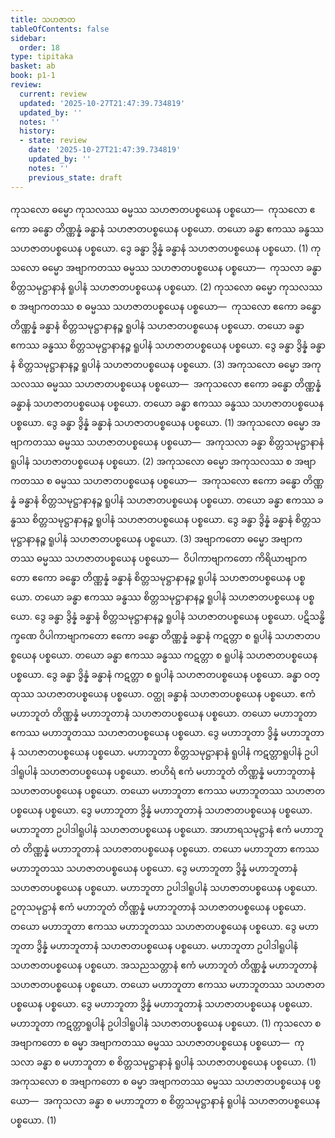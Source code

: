 ```yaml
---
title: သဟဇာတ
tableOfContents: false
sidebar:
  order: 18
type: tipitaka
basket: ab
book: p1-1
review:
  current: review
  updated: '2025-10-27T21:47:39.734819'
  updated_by: ''
  notes: ''
  history:
  - state: review
    date: '2025-10-27T21:47:39.734819'
    updated_by: ''
    notes: ''
    previous_state: draft
---
```



<ReviewStatus review={frontmatter.review} showDetails={true} />

<HypothesisAnnotation frontmatter={frontmatter} />

<DynamicBreadcrumb />

<Division number="283" book="p1-1" e="ch" v="36" p="85">

<Paragraph number="868" book="p1-1">
ကုသလော ဓမ္မော ကုသလဿ ဓမ္မဿ သဟဇာတပစ္စယေန ပစ္စယော—  ကုသလော ဧကော ခန္ဓော တိဏ္ဏန္နံ ခန္ဓာနံ သဟဇာတပစ္စယေန ပစ္စယော. တယော ခန္ဓာ ဧကဿ ခန္ဓဿ သဟဇာတပစ္စယေန ပစ္စယော. ဒွေ ခန္ဓာ ဒွိန္နံ ခန္ဓာနံ သဟဇာတပစ္စယေန ပစ္စယော. (1)
</Paragraph>

<Paragraph number="869" book="p1-1">
ကုသလော ဓမ္မော အဗျာကတဿ ဓမ္မဿ သဟဇာတပစ္စယေန ပစ္စယော—  ကုသလာ ခန္ဓာ စိတ္တသမုဋ္ဌာနာနံ ရူပါနံ သဟဇာတပစ္စယေန ပစ္စယော. (2)
</Paragraph>

<Paragraph number="870" book="p1-1">
ကုသလော ဓမ္မော ကုသလဿ စ အဗျာကတဿ စ ဓမ္မဿ သဟဇာတပစ္စယေန ပစ္စယော—  ကုသလော ဧကော ခန္ဓော တိဏ္ဏန္နံ ခန္ဓာနံ စိတ္တသမုဋ္ဌာနာနဉ္စ ရူပါနံ သဟဇာတပစ္စယေန ပစ္စယော. တယော ခန္ဓာ ဧကဿ ခန္ဓဿ စိတ္တသမုဋ္ဌာနာနဉ္စ ရူပါနံ သဟဇာတပစ္စယေန ပစ္စယော. ဒွေ ခန္ဓာ ဒွိန္နံ ခန္ဓာနံ စိတ္တသမုဋ္ဌာနာနဉ္စ ရူပါနံ သဟဇာတပစ္စယေန ပစ္စယော. (3)
</Paragraph>

<Paragraph number="871" book="p1-1">
အကုသလော ဓမ္မော အကုသလဿ ဓမ္မဿ သဟဇာတပစ္စယေန ပစ္စယော—  အကုသလော ဧကော ခန္ဓော တိဏ္ဏန္နံ ခန္ဓာနံ သဟဇာတပစ္စယေန ပစ္စယော. တယော ခန္ဓာ ဧကဿ ခန္ဓဿ သဟဇာတပစ္စယေန ပစ္စယော. ဒွေ ခန္ဓာ ဒွိန္နံ ခန္ဓာနံ သဟဇာတပစ္စယေန ပစ္စယော. (1)
</Paragraph>

<Paragraph number="872" book="p1-1">
အကုသလော ဓမ္မော အဗျာကတဿ ဓမ္မဿ သဟဇာတပစ္စယေန ပစ္စယော—  အကုသလာ ခန္ဓာ စိတ္တသမုဋ္ဌာနာနံ ရူပါနံ သဟဇာတပစ္စယေန ပစ္စယော. (2)
</Paragraph>

<Paragraph number="873" book="p1-1">
အကုသလော ဓမ္မော အကုသလဿ စ အဗျာကတဿ စ ဓမ္မဿ သဟဇာတပစ္စယေန ပစ္စယော—  အကုသလော ဧကော ခန္ဓော တိဏ္ဏန္နံ ခန္ဓာနံ စိတ္တသမုဋ္ဌာနာနဉ္စ ရူပါနံ သဟဇာတပစ္စယေန ပစ္စယော. တယော ခန္ဓာ ဧကဿ ခန္ဓဿ စိတ္တသမုဋ္ဌာနာနဉ္စ ရူပါနံ သဟဇာတပစ္စယေန ပစ္စယော. ဒွေ ခန္ဓာ ဒွိန္နံ ခန္ဓာနံ စိတ္တသမုဋ္ဌာနာနဉ္စ ရူပါနံ သဟဇာတပစ္စယေန ပစ္စယော. (3)
</Paragraph>

<Paragraph number="874" book="p1-1">
အဗျာကတော ဓမ္မော အဗျာကတဿ ဓမ္မဿ သဟဇာတပစ္စယေန ပစ္စယော—  ဝိပါကာဗျာကတော ကိရိယာဗျာကတော ဧကော ခန္ဓော တိဏ္ဏန္နံ ခန္ဓာနံ စိတ္တသမုဋ္ဌာနာနဉ္စ ရူပါနံ သဟဇာတပစ္စယေန ပစ္စယော. တယော ခန္ဓာ ဧကဿ ခန္ဓဿ စိတ္တသမုဋ္ဌာနာနဉ္စ ရူပါနံ သဟဇာတပစ္စယေန ပစ္စယော. ဒွေ ခန္ဓာ ဒွိန္နံ ခန္ဓာနံ စိတ္တသမုဋ္ဌာနာနဉ္စ ရူပါနံ သဟဇာတပစ္စယေန ပစ္စယော. ပဋိသန္ဓိက္ခဏေ ဝိပါကာဗျာကတော ဧကော ခန္ဓော တိဏ္ဏန္နံ ခန္ဓာနံ ကဋတ္တာ စ ရူပါနံ သဟဇာတပစ္စယေန ပစ္စယော. တယော ခန္ဓာ ဧကဿ ခန္ဓဿ ကဋတ္တာ စ ရူပါနံ သဟဇာတပစ္စယေန ပစ္စယော. ဒွေ ခန္ဓာ ဒွိန္နံ ခန္ဓာနံ ကဋတ္တာ စ ရူပါနံ သဟဇာတပစ္စယေန ပစ္စယော. ခန္ဓာ ဝတ္ထုဿ သဟဇာတပစ္စယေန ပစ္စယော. ဝတ္ထု ခန္ဓာနံ သဟဇာတပစ္စယေန ပစ္စယော. ဧကံ မဟာဘူတံ တိဏ္ဏန္နံ မဟာဘူတာနံ သဟဇာတပစ္စယေန ပစ္စယော. တယော မဟာဘူတာ ဧကဿ မဟာဘူတဿ သဟဇာတပစ္စယေန ပစ္စယော. ဒွေ မဟာဘူတာ ဒွိန္နံ မဟာဘူတာနံ သဟဇာတပစ္စယေန ပစ္စယော. မဟာဘူတာ စိတ္တသမုဋ္ဌာနာနံ ရူပါနံ ကဋတ္တာရူပါနံ ဥပါဒါရူပါနံ သဟဇာတပစ္စယေန ပစ္စယော. ဗာဟိရံ ဧကံ မဟာဘူတံ တိဏ္ဏန္နံ မဟာဘူတာနံ သဟဇာတပစ္စယေန ပစ္စယော. တယော မဟာဘူတာ ဧကဿ မဟာဘူတဿ သဟဇာတပစ္စယေန ပစ္စယော. ဒွေ မဟာဘူတာ ဒွိန္နံ မဟာဘူတာနံ သဟဇာတပစ္စယေန ပစ္စယော. မဟာဘူတာ ဥပါဒါရူပါနံ သဟဇာတပစ္စယေန ပစ္စယော. အာဟာရသမုဋ္ဌာနံ ဧကံ မဟာဘူတံ တိဏ္ဏန္နံ မဟာဘူတာနံ သဟဇာတပစ္စယေန ပစ္စယော. တယော မဟာဘူတာ ဧကဿ မဟာဘူတဿ သဟဇာတပစ္စယေန ပစ္စယော. ဒွေ မဟာဘူတာ ဒွိန္နံ မဟာဘူတာနံ သဟဇာတပစ္စယေန ပစ္စယော. မဟာဘူတာ ဥပါဒါရူပါနံ သဟဇာတပစ္စယေန ပစ္စယော. ဥတုသမုဋ္ဌာနံ ဧကံ မဟာဘူတံ တိဏ္ဏန္နံ မဟာဘူတာနံ သဟဇာတပစ္စယေန ပစ္စယော. တယော မဟာဘူတာ ဧကဿ မဟာဘူတဿ သဟဇာတပစ္စယေန ပစ္စယော. ဒွေ မဟာဘူတာ ဒွိန္နံ မဟာဘူတာနံ သဟဇာတပစ္စယေန ပစ္စယော. မဟာဘူတာ ဥပါဒါရူပါနံ သဟဇာတပစ္စယေန ပစ္စယော. အသညသတ္တာနံ ဧကံ မဟာဘူတံ တိဏ္ဏန္နံ မဟာဘူတာနံ သဟဇာတပစ္စယေန ပစ္စယော. တယော မဟာဘူတာ ဧကဿ မဟာဘူတဿ သဟဇာတပစ္စယေန ပစ္စယော. ဒွေ မဟာဘူတာ ဒွိန္နံ မဟာဘူတာနံ သဟဇာတပစ္စယေန ပစ္စယော. မဟာဘူတာ ကဋတ္တာရူပါနံ ဥပါဒါရူပါနံ သဟဇာတပစ္စယေန ပစ္စယော. (1)
</Paragraph>

<Paragraph number="875" book="p1-1">
ကုသလော စ အဗျာကတော စ ဓမ္မာ အဗျာကတဿ ဓမ္မဿ သဟဇာတပစ္စယေန ပစ္စယော—  ကုသလာ ခန္ဓာ စ မဟာဘူတာ စ စိတ္တသမုဋ္ဌာနာနံ ရူပါနံ သဟဇာတပစ္စယေန ပစ္စယော. (1)
</Paragraph>

<Paragraph number="876" book="p1-1">
အကုသလော စ အဗျာကတော စ ဓမ္မာ အဗျာကတဿ ဓမ္မဿ သဟဇာတပစ္စယေန ပစ္စယော—  အကုသလာ ခန္ဓာ စ မဟာဘူတာ စ စိတ္တသမုဋ္ဌာနာနံ ရူပါနံ သဟဇာတပစ္စယေန ပစ္စယော. (1)
</Paragraph>
</Division>